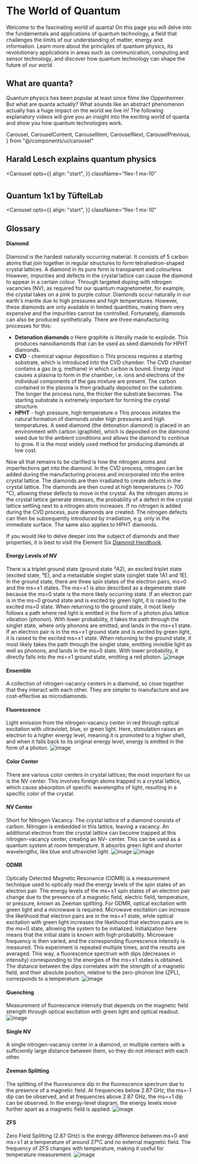 # The World of Quantum

Welcome to the fascinating world of quanta! On this page you will delve into the fundamentals and applications of quantum technology, a field that challenges the limits of our understanding of matter, energy and information. Learn more about the principles of quantum physics, its revolutionary applications in areas such as communication, computing and sensor technology, and discover how quantum technology can shape the future of our world.

## What are quanta?

Quantum physics has been popular at least since films like Oppenheimer. But what are quanta actually? What sounds like an abstract phenomenon actually has a huge impact on the world we live in! The following explanatory videos will give you an insight into the exciting world of quanta and show you how quantum technologies work.

  Carousel,
  CarouselContent,
  CarouselItem,
  CarouselNext,
  CarouselPrevious,
} from "@/components/ui/carousel"

## Harald Lesch explains quantum physics

<Carousel
  opts={{
    align: "start",
  }}
  className="flex-1 mx-10"
>
  <CarouselContent>
    <CarouselItem className="md:basis-1/2">
      <Youtube id="cWf1OUVUObw" />
    </CarouselItem>
    <CarouselItem className="md:basis-1/2">
      <Youtube id="5acKsHBoLzQ" />
    </CarouselItem>
    <CarouselItem className="md:basis-1/2">
      <Youtube id="oh-dIbiHs48" />
    </CarouselItem>
  </CarouselContent>
  <CarouselPrevious />
  <CarouselNext />
</Carousel>

#

## Quantum 1x1 by TüftelLab

<Carousel
  opts={{
    align: "start",
  }}
  className="flex-1 mx-10"
>
  <CarouselContent>
    <CarouselItem className="md:basis-1/2">
      <Youtube id="fOmD8HjUK0U" />
    </CarouselItem>
    <CarouselItem className="md:basis-1/2">
      <Youtube id="6LKJapvLKp4" />
    </CarouselItem>
    <CarouselItem className="md:basis-1/2">
      <Youtube id="iSAG0omGvjc" />
    </CarouselItem>
    <CarouselItem className="md:basis-1/2">
      <Youtube id="Hqf5VW_kPmk" />
    </CarouselItem>
    <CarouselItem className="md:basis-1/2">
      <Youtube id="o9sgF_jcsmE" />
    </CarouselItem>
    <CarouselItem className="md:basis-1/2">
      <Youtube id="APlcQXp5P3s" />
    </CarouselItem>
    <CarouselItem className="md:basis-1/2">
      <Youtube id="_kSMTvZCQWg" />
    </CarouselItem>
    <CarouselItem className="md:basis-1/2">
      <Youtube id="6Our3zrHfDA" />
    </CarouselItem>
    <CarouselItem className="md:basis-1/2">
      <Youtube id="vEaGU2BbYD0" />
    </CarouselItem>
    <CarouselItem className="md:basis-1/2">
      <Youtube id="GBGUH1Kbm8" />
    </CarouselItem>
    <CarouselItem className="md:basis-1/2">
      <Youtube id="vTS4b4EOI5o" />
    </CarouselItem>
    <CarouselItem className="md:basis-1/2">
      <Youtube id="kOYK18aCpP4" />
    </CarouselItem>
    <CarouselItem className="md:basis-1/2">
      <Youtube id="kFUfWwt2cyk" />
    </CarouselItem>
    <CarouselItem className="md:basis-1/2">
      <Youtube id="TWcW4k5ACaY" />
    </CarouselItem>
    <CarouselItem className="md:basis-1/2">
      <Youtube id="s4Rg0pCieqU" />
    </CarouselItem>
    <CarouselItem className="md:basis-1/2">
      <Youtube id="YmdoAP1TJRo" />
    </CarouselItem>
    <CarouselItem className="md:basis-1/2">
      <Youtube id="UhGSMCdG9" />
    </CarouselItem>
    <CarouselItem className="md:basis-1/2">
      <Youtube id="3onvLIL_vMA" />
    </CarouselItem>
    <CarouselItem className="md:basis-1/2">
      <Youtube id="YoszMUV44nQ" />
    </CarouselItem>
    <CarouselItem className="md:basis-1/2">
      <Youtube id="8hNQyTdNil4" />
    </CarouselItem>
    <CarouselItem className="md:basis-1/2">
      <Youtube id="N9d9cZqbDkw" />
    </CarouselItem>
    <CarouselItem className="md:basis-1/2">
      <Youtube id="Pdv8XocCrsM" />
    </CarouselItem>
    <CarouselItem className="md:basis-1/2">
      <Youtube id="JfZ5meKB1tU" />
    </CarouselItem>
    <CarouselItem className="md:basis-1/2">
      <Youtube id="57LIKBJqjAM" />
    </CarouselItem>
    <CarouselItem className="md:basis-1/2">
      <Youtube id="HXz5lFFFG " />
    </CarouselItem>
    <CarouselItem className="md:basis-1/2">
      <Youtube id="ABpBle92ijI" />
    </CarouselItem>
    <CarouselItem className="md:basis-1/2">
      <Youtube id="H4SMi5R0blo" />
    </CarouselItem>
    <CarouselItem className="md:basis-1/2">
      <Youtube id="vaesH0pJamI" />
    </CarouselItem>
    <CarouselItem className="md:basis-1/2">
      <Youtube id="WLUeZ9LZByg" />
    </CarouselItem>
    <CarouselItem className="md:basis-1/2">
      <Youtube id="kiucJfwVCIM" />
    </CarouselItem>
    <CarouselItem className="md:basis-1/2">
      <Youtube id="emAbAaupSJM" />
    </CarouselItem>
    <CarouselItem className="md:basis-1/2">
      <Youtube id="zToIY5C8ZEk" />
    </CarouselItem>
    <CarouselItem className="md:basis-1/2">
      <Youtube id="TNjZ2GDptIM" />
    </CarouselItem>
    <CarouselItem className="md:basis-1/2">
      <Youtube id="S7EBxJ22l1o" />
    </CarouselItem>
    <CarouselItem className="md:basis-1/2">
      <Youtube id="l93Yu9F4B08" />
    </CarouselItem>
    <CarouselItem className="md:basis-1/2">
      <Youtube id="vcPJ4hyrTSw" />
    </CarouselItem>
    <CarouselItem className="md:basis-1/2">
      <Youtube id="EzEIyL_Z6KI" />
    </CarouselItem>
    <CarouselItem className="md:basis-1/2">
      <Youtube id="CqPAOjkjmRU" />
    </CarouselItem>
    <CarouselItem className="md:basis-1/2">
      <Youtube id="U80SBLvnDA" />
    </CarouselItem>
    <CarouselItem className="md:basis-1/2">
      <Youtube id="UIZqWuHCmLE" />
    </CarouselItem>
  </CarouselContent>
  <CarouselPrevious />
  <CarouselNext />
</Carousel>

## Glossary

#### Diamond

Diamond is the hardest naturally occurring material. It consists of 5 carbon atoms that join together in regular structures to form tetrahedron-shaped crystal lattices. A diamond in its pure form is transparent and colourless. However, impurities and defects in the crystal lattice can cause the diamond to appear in a certain colour. Through targeted doping with nitrogen vacancies (NV), as required for our quantum magnetometer, for example, the crystal takes on a pink to purple colour. 
Diamonds occur naturally in our earth's mantle due to high pressures and high temperatures. However, these diamonds are only available in limited quantities, making them very expensive and the impurities cannot be controlled. Fortunately, diamonds can also be produced synthetically. There are three manufacturing processes for this: 
- **Detonation diamonds**
o Here graphite is literally made to explode. This produces nanodiamonds that can be used as seed diamonds for HPHT diamonds.
- **CVD** - chemical vapour deposition
o This process requires a starting substrate, which is introduced into the CVD chamber. The CVD chamber contains a gas (e.g. methane) in which carbon is bound. Energy input causes a plasma to form in the chamber, i.e. ions and electrons of the individual components of the gas mixture are present. The carbon contained in the plasma is then gradually deposited on the substrate. The longer the process runs, the thicker the substrate becomes. The starting substrate is extremely important for forming the crystal structure. 
- **HPHT** - high pressure, high temperature
o This process imitates the natural formation of diamonds under high pressures and high temperatures. A seed diamond (the detonation diamond) is placed in an environment with carbon (graphite), which is deposited on the diamond seed due to the ambient conditions and allows the diamond to continue to grow. It is the most widely used method for producing diamonds at low cost. 

Now all that remains to be clarified is how the nitrogen atoms and imperfections get into the diamond.
In the CVD process, nitrogen can be added during the manufacturing process and incorporated into the entire crystal lattice. The diamonds are then irradiated to create defects in the crystal lattice. The diamonds are then cured at high temperatures (> 700 °C), allowing these defects to move in the crystal. As the nitrogen atoms in the crystal lattice generate stresses, the probability of a defect in the crystal lattice settling next to a nitrogen atom increases.
If no nitrogen is added during the CVD process, pure diamonds are created. The nitrogen defects can then be subsequently introduced by irradiation, e.g. only in the immediate surface. The same also applies to HPHT diamonds.

If you would like to delve deeper into the subject of diamonds and their properties, it is best to visit the Element Six [Diamond Handbook](https://e6-prd-cdn-01.azureedge.net/mediacontainer/medialibraries/element6/documents/brochures/diamond-handbook_en.pdf?ext=.pdf). 
#### Energy Levels of NV
There is a triplet ground state (ground state ³A2), an excited triplet state (excited state, ³E), and a metastable singlet state (singlet state 1A1 and 1E).
In the ground state, there are three spin states of the electron pairs, ms=0 and the ms=±1 states. The ms=±1 is also described as a degenerate state because the ms=0 state is the more likely occurring state.
If an electron pair is in the ms=0 ground state and is excited by green light, it is raised to the excited ms=0 state. When returning to the ground state, it most likely follows a path where red light is emitted in the form of a photon plus lattice vibration (phonon). With lower probability, it takes the path through the singlet state, where only phonons are emitted, and lands in the ms=±1 state.
If an electron pair is in the ms=±1 ground state and is excited by green light, it is raised to the excited ms=±1 state. When returning to the ground state, it most likely takes the path through the singlet state, emitting invisible light as well as phonons, and lands in the ms=0 state. With lower probability, it directly falls into the ms=±1 ground state, emitting a red photon.
![image](https://cloud.reedu.de/s/PPmjrwQPR9WxHoj/download)

#### Ensemble
A collection of nitrogen-vacancy centers in a diamond, so close together that they interact with each other. They are simpler to manufacture and are cost-effective as microdiamonds.

#### Fluorescence
Light emission from the nitrogen-vacancy center in red through optical excitation with ultraviolet, blue, or green light. Here, stimulation raises an electron to a higher energy level, meaning it is promoted to a higher shell, and when it falls back to its original energy level, energy is emitted in the form of a photon.
![image](https://cloud.reedu.de/s/Qswemg8jjc3MtKJ/download)

#### Color Center
There are various color centers in crystal lattices; the most important for us is the NV center. This involves foreign atoms trapped in a crystal lattice, which cause absorption of specific wavelengths of light, resulting in a specific color of the crystal.

#### NV Center
Short for Nitrogen Vacancy. The crystal lattice of a diamond consists of carbon. Nitrogen is embedded in this lattice, leaving a vacancy. An additional electron from the crystal lattice can become trapped at this nitrogen-vacancy center, creating an NV- center. This can be used as a quantum system at room temperature. It absorbs green light and shorter wavelengths, like blue and ultraviolet light.
![image](https://cloud.reedu.de/s/nf4MsewzeiSSpM7/download)
![image](https://cloud.reedu.de/s/7BWwMmticgqeQzG/download)

#### ODMR
Optically Detected Magnetic Resonance (ODMR) is a measurement technique used to optically read the energy levels of the spin states of an electron pair. The energy levels of the ms=±1 spin states of an electron pair change due to the presence of a magnetic field, electric field, temperature, or pressure, known as Zeeman splitting.
For ODMR, optical excitation with green light and a microwave is required. Microwave excitation can increase the likelihood that electron pairs are in the ms=±1 state, while optical excitation with green light increases the likelihood that electron pairs are in the ms=0 state, allowing the system to be initialized. Initialization here means that the initial state is known with high probability.
Microwave frequency is then varied, and the corresponding fluorescence intensity is measured. This experiment is repeated multiple times, and the results are averaged. This way, a fluorescence spectrum with dips (decreases in intensity) corresponding to the energies of the ms=±1 states is obtained. The distance between the dips correlates with the strength of a magnetic field, and their absolute position, relative to the zero-phonon line (ZPL), corresponds to a temperature.
![image](https://cloud.reedu.de/s/FwHCRx6wNECrPAd/download)

#### Quenching
Measurement of fluorescence intensity that depends on the magnetic field strength through optical excitation with green light and optical readout.
![image](https://cloud.reedu.de/s/fkKJPENAYTwmrrF/download)

#### Single NV
A single nitrogen-vacancy center in a diamond, or multiple centers with a sufficiently large distance between them, so they do not interact with each other.

#### Zeeman Splitting
The splitting of the fluorescence dip in the fluorescence spectrum due to the presence of a magnetic field. At frequencies below 2.87 GHz, the ms=-1 dip can be observed, and at frequencies above 2.87 GHz, the ms=+1 dip can be observed. In the energy-level diagram, the energy levels move further apart as a magnetic field is applied.
![image](https://cloud.reedu.de/s/FwHCRx6wNECrPAd/download)

#### ZFS
Zero Field Splitting (2.87 GHz) is the energy difference between ms=0 and ms=±1 at a temperature of around 27°C and no external magnetic field. The frequency of ZFS changes with temperature, making it useful for temperature measurement.
![image](https://cloud.reedu.de/s/i3mAdNHKP37NS7q/download)

